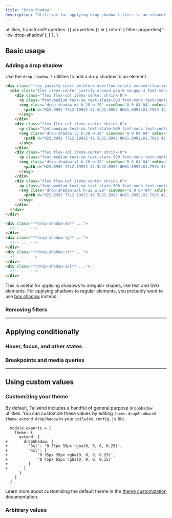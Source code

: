 ```yaml
---
title: "Drop Shadow"
description: "Utilities for applying drop-shadow filters to an element."
---
```



  utilities,
  transformProperties: ({ properties }) => {
    return {
      filter: properties['--tw-drop-shadow'],
    }
  },
}

## Basic usage

### Adding a drop shadow

Use the `drop-shadow-*` utilities to add a drop shadow to an element.

```html {{ example: { p: 'none', lightOnly: true } }}
<div class="flex justify-start sm:block overflow-scroll sm:overflow-visible scroll-p-8">
  <div class="flex items-center justify-around gap-6 sm:gap-4 font-mono font-bold shrink-0 p-8">
    <div class="flex flex-col items-center shrink-0">
      <p class="font-medium text-sm text-slate-500 font-mono text-center mb-3">drop-shadow-md</p>
      <svg class="drop-shadow-md h-28 w-28" viewBox="0 0 84 84" xmlns="http://www.w3.org/2000/svg">
        <path d="M22.0992 77L2.19922 42.5L22.0992 8H61.8992L81.7992 42.5L61.8992 77H22.0992Z" fill="#fff"/>
      </svg>
    </div>
    <div class="flex flex-col items-center shrink-0">
      <p class="font-medium text-sm text-slate-500 font-mono text-center mb-3">drop-shadow-lg</p>
      <svg class="drop-shadow-lg h-28 w-28" viewBox="0 0 84 84" xmlns="http://www.w3.org/2000/svg">
        <path d="M22.0992 77L2.19922 42.5L22.0992 8H61.8992L81.7992 42.5L61.8992 77H22.0992Z" fill="#fff"/>
      </svg>
    </div>
    <div class="flex flex-col items-center shrink-0">
      <p class="font-medium text-sm text-slate-500 font-mono text-center mb-3">drop-shadow-xl</p>
      <svg class="drop-shadow-xl h-28 w-28" viewBox="0 0 84 84" xmlns="http://www.w3.org/2000/svg">
        <path d="M22.0992 77L2.19922 42.5L22.0992 8H61.8992L81.7992 42.5L61.8992 77H22.0992Z" fill="#fff"/>
      </svg>
    </div>
    <div class="flex flex-col items-center shrink-0">
      <p class="font-medium text-sm text-slate-500 font-mono text-center mb-3">drop-shadow-2xl</p>
      <svg class="drop-shadow-2xl h-28 w-28" viewBox="0 0 84 84" xmlns="http://www.w3.org/2000/svg">
        <path d="M22.0992 77L2.19922 42.5L22.0992 8H61.8992L81.7992 42.5L61.8992 77H22.0992Z" fill="#fff"/>
      </svg>
    </div>
  </div>
</div>
```

```html
<div class="**drop-shadow-md** ...">
  <!-- ... -->
</div>
<div class="**drop-shadow-lg** ...">
  <!-- ... -->
</div>
<div class="**drop-shadow-xl** ...">
  <!-- ... -->
</div>
<div class="**drop-shadow-2xl** ...">
  <!-- ... -->
</div>
```

This is useful for applying shadows to irregular shapes, like text and SVG elements. For applying shadows to regular elements, you probably want to use [box shadow](/docs/box-shadow) instead.

### Removing filters

<RemovingFilters defaultClass="blur-md invert drop-shadow-xl" />

---

## <Heading ignore>Applying conditionally</Heading>

### <Heading ignore>Hover, focus, and other states</Heading>

<HoverFocusAndOtherStates defaultClass="drop-shadow-md" featuredClass="drop-shadow-xl" />

### <Heading ignore>Breakpoints and media queries</Heading>

<BreakpointsAndMediaQueries defaultClass="drop-shadow-md" featuredClass="drop-shadow-xl" />

---

## Using custom values

### Customizing your theme

By default, Tailwind includes a handful of general purpose `dropShadow` utilities. You can customize these values by editing `theme.dropShadow` or `theme.extend.dropShadow` in your `tailwind.config.js` file.

```diff-js {{ filename: 'tailwind.config.js' }}
  module.exports = {
    theme: {
      extend: {
+       dropShadow: {
+         '3xl': '0 35px 35px rgba(0, 0, 0, 0.25)',
+         '4xl': [
+             '0 35px 35px rgba(0, 0, 0, 0.25)',
+             '0 45px 65px rgba(0, 0, 0, 0.15)'
+         ]
+       }
      }
    }
  }
```

Learn more about customizing the default theme in the [theme customization](/docs/theme#customizing-the-default-theme) documentation.

### Arbitrary values

<ArbitraryValues property="drop-shadow" featuredClass="drop-shadow-[0_35px_35px_rgba(0,0,0,0.25)]" />
